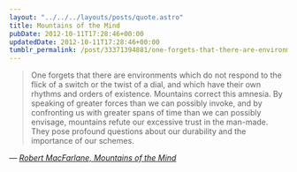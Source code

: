 ```yaml
---
layout: "../../../layouts/posts/quote.astro"
title: Mountains of the Mind
pubDate: 2012-10-11T17:28:46+00:00
updatedDate: 2012-10-11T17:28:46+00:00
tumblr_permalink: /post/33371394881/one-forgets-that-there-are-environments-which-do
---
```


> One forgets that there are environments which do not respond to the flick of a switch or the twist of a dial, and which have their own rhythms and orders of existence. Mountains correct this amnesia. By speaking of greater forces than we can possibly invoke, and by confronting us with greater spans of time than we can possibly envisage, mountains refute our excessive trust in the man-made. They pose profound questions about our durability and the importance of our schemes.

— <cite>[Robert MacFarlane, _Mountains of the Mind_](https://www.goodreads.com/book/show/839157.Mountains_of_the_Mind)</cite>
